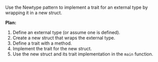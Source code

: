 Use the Newtype pattern to implement a trait for an external type by wrapping it in a new struct.

**Plan:**
1. Define an external type (or assume one is defined).
2. Create a new struct that wraps the external type.
3. Define a trait with a method.
4. Implement the trait for the new struct.
5. Use the new struct and its trait implementation in the `main` function.
